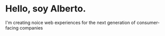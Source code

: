 # Hello, soy Alberto.

I'm creating noice web experiences for the next generation of consumer-facing companies
